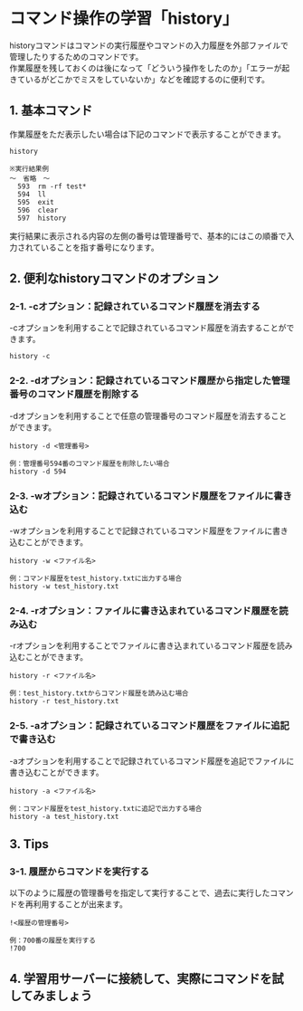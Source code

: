 # コマンド操作の学習「history」
historyコマンドはコマンドの実行履歴やコマンドの入力履歴を外部ファイルで管理したりするためのコマンドです。  
作業履歴を残しておくのは後になって「どういう操作をしたのか」「エラーが起きているがどこかでミスをしていないか」などを確認するのに便利です。
## 1. 基本コマンド
作業履歴をただ表示したい場合は下記のコマンドで表示することができます。
```shell
history

※実行結果例
～　省略　～
  593  rm -rf test*
  594  ll
  595  exit
  596  clear
  597  history
```
実行結果に表示される内容の左側の番号は管理番号で、基本的にはこの順番で入力されていることを指す番号になります。
## 2. 便利なhistoryコマンドのオプション
### 2-1. -cオプション：記録されているコマンド履歴を消去する
-cオプションを利用することで記録されているコマンド履歴を消去することができます。
```shell
history -c
```
### 2-2. -dオプション：記録されているコマンド履歴から指定した管理番号のコマンド履歴を削除する
-dオプションを利用することで任意の管理番号のコマンド履歴を消去することができます。
```shell
history -d <管理番号>

例：管理番号594番のコマンド履歴を削除したい場合
history -d 594
```
### 2-3. -wオプション：記録されているコマンド履歴をファイルに書き込む
-wオプションを利用することで記録されているコマンド履歴をファイルに書き込むことができます。  
```shell
history -w <ファイル名>

例：コマンド履歴をtest_history.txtに出力する場合
history -w test_history.txt
```
### 2-4. -rオプション：ファイルに書き込まれているコマンド履歴を読み込む
-rオプションを利用することでファイルに書き込まれているコマンド履歴を読み込むことができます。  
```shell
history -r <ファイル名>

例：test_history.txtからコマンド履歴を読み込む場合
history -r test_history.txt
```
### 2-5. -aオプション：記録されているコマンド履歴をファイルに追記で書き込む
-aオプションを利用することで記録されているコマンド履歴を追記でファイルに書き込むことができます。  
```shell
history -a <ファイル名>

例：コマンド履歴をtest_history.txtに追記で出力する場合
history -a test_history.txt
```
## 3. Tips
### 3-1. 履歴からコマンドを実行する
以下のように履歴の管理番号を指定して実行することで、過去に実行したコマンドを再利用することが出来ます。
```shell
!<履歴の管理番号>

例：700番の履歴を実行する
!700
```
## 4. 学習用サーバーに接続して、実際にコマンドを試してみましょう